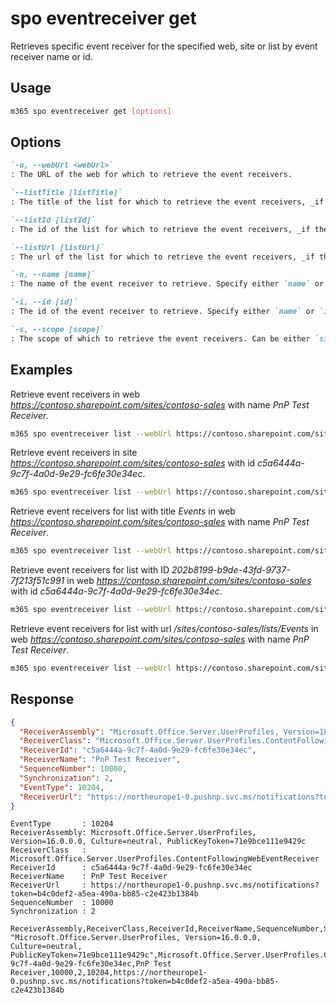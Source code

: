 
# spo eventreceiver get

Retrieves specific event receiver for the specified web, site or list by event receiver name or id.

## Usage

```sh
m365 spo eventreceiver get [options]
```

## Options

```md defintion-list
`-u, --webUrl <webUrl>`
: The URL of the web for which to retrieve the event receivers.

`--listTitle [listTitle]`
: The title of the list for which to retrieve the event receivers, _if the event receivers should be retrieved from a list_. Specify either `listTitle`, `listId` or `listUrl`.

`--listId [listId]`
: The id of the list for which to retrieve the event receivers, _if the event receivers should be retrieved from a list_. Specify either `listTitle`, `listId` or `listUrl`.

`--listUrl [listUrl]`
: The url of the list for which to retrieve the event receivers, _if the event receivers should be retrieved from a list_. Specify either `listTitle`, `listId` or `listUrl`.

`-n, --name [name]`
: The name of the event receiver to retrieve. Specify either `name` or `id` but not both.

`-i, --id [id]`
: The id of the event receiver to retrieve. Specify either `name` or `id` but not both.

`-s, --scope [scope]`
: The scope of which to retrieve the event receivers. Can be either `site` or `web`. Defaults to `web`. Only applicable when not specifying any of the list properties.
```

<Global />

## Examples

Retrieve event receivers in web _<https://contoso.sharepoint.com/sites/contoso-sales>_ with name _PnP Test Receiver_.

```sh
m365 spo eventreceiver list --webUrl https://contoso.sharepoint.com/sites/contoso-sales --name 'PnP Test Receiver'
```

Retrieve event receivers in site _<https://contoso.sharepoint.com/sites/contoso-sales>_ with id _c5a6444a-9c7f-4a0d-9e29-fc6fe30e34ec_.

```sh
m365 spo eventreceiver list --webUrl https://contoso.sharepoint.com/sites/contoso-sales --scope site --id c5a6444a-9c7f-4a0d-9e29-fc6fe30e34ec
```

Retrieve event receivers for list with title _Events_ in web _<https://contoso.sharepoint.com/sites/contoso-sales>_ with name _PnP Test Receiver_.

```sh
m365 spo eventreceiver list --webUrl https://contoso.sharepoint.com/sites/contoso-sales --listTitle Events --name 'PnP Test Receiver'
```

Retrieve event receivers for list with ID _202b8199-b9de-43fd-9737-7f213f51c991_ in web _<https://contoso.sharepoint.com/sites/contoso-sales>_ with id _c5a6444a-9c7f-4a0d-9e29-fc6fe30e34ec_.

```sh
m365 spo eventreceiver list --webUrl https://contoso.sharepoint.com/sites/contoso-sales --listId '202b8199-b9de-43fd-9737-7f213f51c991' --id c5a6444a-9c7f-4a0d-9e29-fc6fe30e34ec
```

Retrieve event receivers for list with url _/sites/contoso-sales/lists/Events_ in web _<https://contoso.sharepoint.com/sites/contoso-sales>_ with name _PnP Test Receiver_.

```sh
m365 spo eventreceiver list --webUrl https://contoso.sharepoint.com/sites/contoso-sales --listUrl '/sites/contoso-sales/lists/Events' --name 'PnP Test Receiver'
```

## Response

<Tabs>
  <TabItem value="JSON">

  ```json
  {
    "ReceiverAssembly": "Microsoft.Office.Server.UserProfiles, Version=16.0.0.0, Culture=neutral, PublicKeyToken=71e9bce111e9429c",
    "ReceiverClass": "Microsoft.Office.Server.UserProfiles.ContentFollowingWebEventReceiver",
    "ReceiverId": "c5a6444a-9c7f-4a0d-9e29-fc6fe30e34ec",
    "ReceiverName": "PnP Test Receiver",
    "SequenceNumber": 10000,
    "Synchronization": 2,
    "EventType": 10204,
    "ReceiverUrl": "https://northeurope1-0.pushnp.svc.ms/notifications?token=b4c0def2-a5ea-490a-bb85-c2e423b1384b"
  }
  ```

  </TabItem>
  <TabItem value="Text">

  ```text
  EventType       : 10204
  ReceiverAssembly: Microsoft.Office.Server.UserProfiles, Version=16.0.0.0, Culture=neutral, PublicKeyToken=71e9bce111e9429c
  ReceiverClass   : Microsoft.Office.Server.UserProfiles.ContentFollowingWebEventReceiver
  ReceiverId      : c5a6444a-9c7f-4a0d-9e29-fc6fe30e34ec
  ReceiverName    : PnP Test Receiver
  ReceiverUrl     : https://northeurope1-0.pushnp.svc.ms/notifications?token=b4c0def2-a5ea-490a-bb85-c2e423b1384b
  SequenceNumber  : 10000
  Synchronization : 2
  ```

  </TabItem>
  <TabItem value="CSV">

  ```csv
  ReceiverAssembly,ReceiverClass,ReceiverId,ReceiverName,SequenceNumber,Synchronization,EventType,ReceiverUrl
  "Microsoft.Office.Server.UserProfiles, Version=16.0.0.0, Culture=neutral, PublicKeyToken=71e9bce111e9429c",Microsoft.Office.Server.UserProfiles.ContentFollowingWebEventReceiver,c5a6444a-9c7f-4a0d-9e29-fc6fe30e34ec,PnP Test Receiver,10000,2,10204,https://northeurope1-0.pushnp.svc.ms/notifications?token=b4c0def2-a5ea-490a-bb85-c2e423b1384b
  ```

  </TabItem>
</Tabs>




